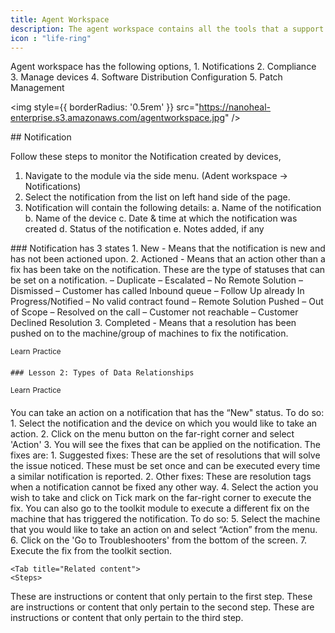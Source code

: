 ---
title: Agent Workspace
description: The agent workspace contains all the tools that a support agent would need to manage the connected devices.
icon : "life-ring" 
---
Agent workspace has the following options,
    1. Notifications
    2. Compliance
    3. Manage devices
    4. Software Distribution Configuration
    5. Patch Management

<Card title="Notifications" icon="square-1" href="https://nano.mintlify.app/Client/openclient"> </Card>
  
<Card title="Compliance" icon="square-2" href="https://nano.mintlify.app/Client/clientuisections"> </Card>

<Card title="Manage devices" icon="square-3" href="https://nano.mintlify.app/Client/automations"> </Card>

<img
  style={{ borderRadius: '0.5rem' }}
  src="https://nanoheal-enterprise.s3.amazonaws.com/agentworkspace.jpg"
/>

<Tabs>
  <Tab title="Notifications">
    ## Notification

 Follow these steps to monitor the Notification created by devices,
1. Navigate to the module via the side menu. (Adent workspace -> Notifications)
2. Select the notification from the list on left hand side of the page.
3. Notification will contain the following details:
        a. Name of the notification
        b. Name of the device 
        c. Date & time at which the notification was created
        d. Status of the notification
        e. Notes added, if any
  </Tab>
  <Tab title="Notification states">
    ### Notification has 3 states
1. New - Means that the notification is new and has not been actioned upon.
2. Actioned - Means that an action other than a fix has been take on the notification. These are the 
type of statuses that can be set on a notification.
– Duplicate
– Escalated
– No Remote Solution
– Dismissed
– Customer has called Inbound queue
– Follow Up already In Progress/Notified
– No valid contract found
– Remote Solution Pushed
– Out of Scope
– Resolved on the call
– Customer not reachable
– Customer Declined Resolution
3. Completed - Means that a resolution has been pushed on to the machine/group of machines to 
fix the notification.

   <sup>Learn</sup> 
    <sup>Practice</sup> 
    
    ### Lesson 2: Types of Data Relationships
   <sup>Learn</sup> 
    <sup>Practice</sup> 

  </Tab>

  <Tab title="Notification Resolution">
   You can take an action on a notification that has the “New" status. To do so:
1. Select the notification and the device on which you would like to take an action.
2. Click on the menu button on the far-right corner and select 'Action'
3. You will see the fixes that can be applied on the notification. The fixes are:
1. Suggested fixes: These are the set of resolutions that will solve the issue noticed. These 
must be set once and can be executed every time a similar notification is reported.
2. Other fixes: These are resolution tags when a notification cannot be fixed any other way.
4. Select the action you wish to take and click on Tick mark on the far-right corner to execute the
fix.
You can also go to the toolkit module to execute a different fix on the machine that has triggered the 
notification. To do so:
5. Select the machine that you would like to take an action on and select “Action” from the menu.
6. Click on the 'Go to Troubleshooters' from the bottom of the screen.
7. Execute the fix from the toolkit section.
  </Tab>

    <Tab title="Related content">
    <Steps>
  <Step title="First content">
    These are instructions or content that only pertain to the first step.
  </Step>
  <Step title="Second Step">
    These are instructions or content that only pertain to the second step.
  </Step>
  <Step title="Third Step">
    These are instructions or content that only pertain to the third step.
  </Step>
</Steps>
  </Tab>
</Tabs>